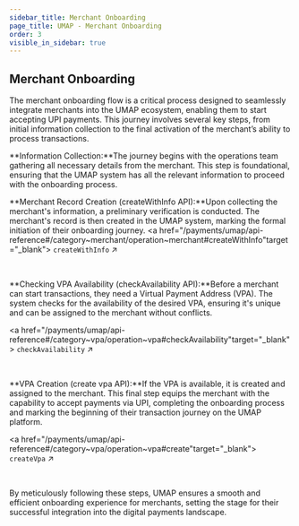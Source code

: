 ```yaml
---
sidebar_title: Merchant Onboarding
page_title: UMAP - Merchant Onboarding
order: 3
visible_in_sidebar: true
---
```


## Merchant Onboarding

The merchant onboarding flow is a critical process designed to seamlessly integrate merchants into the UMAP ecosystem, enabling them to start accepting UPI payments. This journey involves several key steps, from initial information collection to the final activation of the merchant’s ability to process transactions.

**Information Collection:**The journey begins with the operations team gathering all necessary details from the merchant. This step is foundational, ensuring that the UMAP system has all the relevant information to proceed with the onboarding process.

**Merchant Record Creation (createWithInfo API):**Upon collecting the merchant's information, a preliminary verification is conducted. The merchant's record is then created in the UMAP system, marking the formal initiation of their onboarding journey.
<a href="/payments/umap/api-reference#/category~merchant/operation~merchant#createWithInfo"target="_blank">
<code>createWithInfo</code> ↗
</a>

<br/>

**Checking VPA Availability (checkAvailability API):**Before a merchant can start transactions, they need a Virtual Payment Address (VPA). The system checks for the availability of the desired VPA, ensuring it's unique and can be assigned to the merchant without conflicts.

<a href="/payments/umap/api-reference#/category~vpa/operation~vpa#checkAvailability"target="_blank">
<code>checkAvailability</code> ↗
</a>

<br/>

**VPA Creation (create vpa API):**If the VPA is available, it is created and assigned to the merchant. This final step equips the merchant with the capability to accept payments via UPI, completing the onboarding process and marking the beginning of their transaction journey on the UMAP platform.

<a href="/payments/umap/api-reference#/category~vpa/operation~vpa#create"target="_blank">
<code>createVpa</code> ↗
</a>

<br/>

By meticulously following these steps, UMAP ensures a smooth and efficient onboarding experience for merchants, setting the stage for their successful integration into the digital payments landscape.

